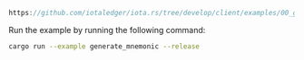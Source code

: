 ```rust reference
https://github.com/iotaledger/iota.rs/tree/develop/client/examples/00_generate_mnemonic.rs
```

Run the example by running the following command:

```bash
cargo run --example generate_mnemonic --release
```
